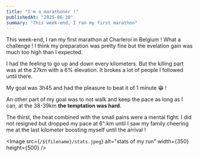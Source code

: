 ```yaml
---
title: "I'm a marathoner !"
publishedAt: "2025-06-30"
summary: "This week-end, I ran my first marathon"
---
```



This week-end, I ran my first marathon at Charleroi in Belgium !
What a challenge ! I think my preparation was pretty fine but the evelation gain was much too high than I expected.

I had the feeling to go up and down every kilometers. But the killing part was at the 27km with a 6% elevation.
It brokes a lot of people I followed until there.

My goal was 3h45 and had the pleasure to beat it of 1 minute 😁 !

An other part of my goal was to not walk and keep the pace as long as I can, at the 38-39km **the temptation was hard**.

The thirst, the heat combined with the small pains were a mental fight. I did not resigned but dropped my pace at 6":km until I saw
my family cheering me at the last kilometer boosting myself until the arrival !

<Image
  src={`/${filename}/stats.jpeg`}
  alt="stats of my run"
  width={350}
  height={500}
/>
